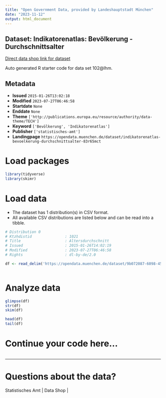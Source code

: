 ```yaml
---
title: "Open Government Data, provided by Landeshauptstadt München"
date: "2023-11-12"
output: html_document
---
```


## Dataset: Indikatorenatlas: Bevölkerung - Durchschnittsalter

[Direct data shop link for dataset](https://opendata.muenchen.de/dataset/indikatorenatlas-bevoelkerung-durchschnittsalter-83r65mct)

Auto generated R starter code for data set 102@lhm.

## Metadata

- **Issued** `2015-01-26T13:02:18`
- **Modified** `2023-07-27T06:46:58`
- **Startdate** `None`
- **Enddate** `None`
- **Theme** `['http://publications.europa.eu/resource/authority/data-theme/TECH']`
- **Keyword** `['Bevölkerung', 'Indikatorenatlas']`
- **Publisher** `['statistisches-amt']`
- **Landingpage** `https://opendata.muenchen.de/dataset/indikatorenatlas-bevoelkerung-durchschnittsalter-83r65mct`


# Load packages

```r

library(tidyverse)
library(skimr)

```

# Load data

-   The dataset has 1 distribution(s) in CSV format.
-   All available CSV distributions are listed below and can be read into a tibble.

```r

# Distribution 0
# Ktzhdistid               : 1021
# Title                    : Altersdurchschnitt
# Issued                   : 2015-01-26T14:02:19
# Modified                 : 2023-07-27T06:46:58
# Rights                   : dl-by-de/2.0

df <- read_delim('https://opendata.muenchen.de/dataset/9b072087-6098-4558-b221-01e7d119b512/resource/9177f886-7341-49d2-9bfa-15d4d8631327/download/indikat_bevoelkerung_durchschnittsalter_240723.csv')



```

# Analyze data

```r

glimpse(df)
str(df)
skim(df)

head(df)
tail(df)

```

# Continue your code here...

```r

```

------------------------------------------------------------------------

# Questions about the data?

Statistisches Amt | Data Shop | 
